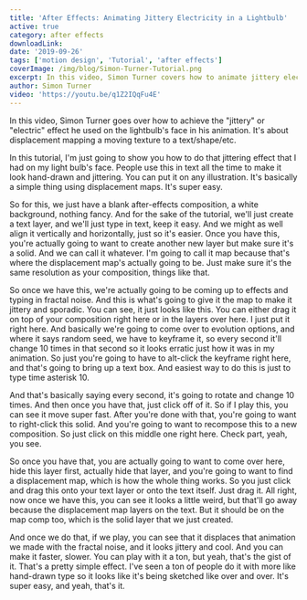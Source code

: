 ```yaml
---
title: 'After Effects: Animating Jittery Electricity in a Lightbulb'
active: true
category: after effects
downloadLink:
date: '2019-09-26'
tags: ['motion design', 'Tutorial', 'after effects']
coverImage: /img/blog/Simon-Turner-Tutorial.png
excerpt: In this video, Simon Turner covers how to animate jittery electricity in a lightbulb.
author: Simon Turner
video: 'https://youtu.be/q1Z2IQqFu4E'
---
```


In this video, Simon Turner goes over how to achieve the "jittery" or "electric" effect he used on the lightbulb's face in his animation. It's about displacement mapping a moving texture to a text/shape/etc.

In this tutorial, I'm just going to show you how to do that jittering effect that I had on my light bulb's face. People use this in text all the time to make it look hand-drawn and jittering. You can put it on any illustration. It's basically a simple thing using displacement maps. It's super easy.

So for this, we just have a blank after-effects composition, a white background, nothing fancy. And for the sake of the tutorial, we'll just create a text layer, and we'll just type in text, keep it easy. And we might as well align it vertically and horizontally, just so it's easier. Once you have this, you're actually going to want to create another new layer but make sure it's a solid. And we can call it whatever. I'm going to call it map because that's where the displacement map's actually going to be. Just make sure it's the same resolution as your composition, things like that.

So once we have this, we're actually going to be coming up to effects and typing in fractal noise. And this is what's going to give it the map to make it jittery and sporadic. You can see, it just looks like this. You can either drag it on top of your composition right here or in the layers over here. I just put it right here. And basically we're going to come over to evolution options, and where it says random seed, we have to keyframe it, so every second it'll change 10 times in that second so it looks erratic just how it was in my animation. So just you're going to have to alt-click the keyframe right here, and that's going to bring up a text box. And easiest way to do this is just to type time asterisk 10.

And that's basically saying every second, it's going to rotate and change 10 times. And then once you have that, just click off of it. So if I play this, you can see it move super fast. After you're done with that, you're going to want to right-click this solid. And you're going to want to recompose this to a new composition. So just click on this middle one right here. Check part, yeah, you see.

So once you have that, you are actually going to want to come over here, hide this layer first, actually hide that layer, and you're going to want to find a displacement map, which is how the whole thing works. So you just click and drag this onto your text layer or onto the text itself. Just drag it. All right, now once we have this, you can see it looks a little weird, but that'll go away because the displacement map layers on the text. But it should be on the map comp too, which is the solid layer that we just created.

And once we do that, if we play, you can see that it displaces that animation we made with the fractal noise, and it looks jittery and cool. And you can make it faster, slower. You can play with it a ton, but yeah, that's the gist of it. That's a pretty simple effect. I've seen a ton of people do it with more like hand-drawn type so it looks like it's being sketched like over and over. It's super easy, and yeah, that's it.